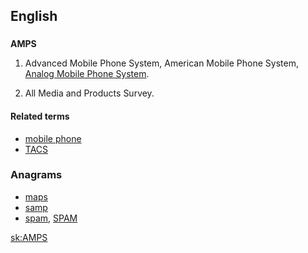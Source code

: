==English==

==={{initialism-old|en}}===
{{wikipedia}}
'''AMPS'''

# {{electronics}} Advanced Mobile Phone System, American Mobile Phone System, [[w:Analog Mobile Phone System|Analog Mobile Phone System]].
# All Media and Products Survey.

====Related terms====
* [[mobile phone]]
* [[TACS]]

===Anagrams===
* [[maps#English|maps]]
* [[samp#English|samp]]
* [[spam#English|spam]], [[SPAM#English|SPAM]]

[[sk:AMPS]]